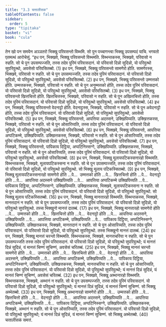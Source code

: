 ```yaml
---
title: "3.3 चत्तालीसक"
tableOfContents: false
sidebar:
  order: 5
type: "tipitaka"
basket: "vi"
book: "cula"
---
```



<DynamicBreadcrumb />

<Division number="160" book="cula">

<Paragraph number="673" book="cula">
तेन खो पन समयेन अञ्ञतरो भिक्खु परिवसन्तो विब्भमि. सो पुन पच्चागन्त्वा भिक्खू उपसम्पदं याचि. भगवतो एतमत्थं आरोचेसुं.
</Paragraph>

<Paragraph number="674" book="cula">
“इध पन, भिक्खवे, भिक्खु परिवसन्तो विब्भमति. विब्भन्तकस्स, भिक्खवे, परिवासो न रुहति. सो चे पुन उपसम्पज्जति, तस्स तदेव पुरिमं परिवासदानं. यो परिवासो दिन्नो सुदिन्नो, यो परिवुत्थो सुपरिवुत्थो, अवसेसो परिवसितब्बो. (1)
</Paragraph>

<Paragraph number="675" book="cula">
इध पन, भिक्खवे, भिक्खु परिवसन्तो सामणेरो होति. सामणेरस्स, भिक्खवे, परिवासो न रुहति. सो चे पुन उपसम्पज्जति, तस्स तदेव पुरिमं परिवासदानं. यो परिवासो दिन्नो सुदिन्नो, यो परिवुत्थो सुपरिवुत्थो, अवसेसो परिवसितब्बो. (2)
</Paragraph>

<Paragraph number="676" book="cula">
इध पन, भिक्खवे, भिक्खु परिवसन्तो उम्मत्तको होति. उम्मत्तकस्स, भिक्खवे, परिवासो न रुहति. सो चे पुन अनुम्मत्तको होति, तस्स तदेव पुरिमं परिवासदानं. यो परिवासो दिन्नो सुदिन्नो, यो परिवुत्थो सुपरिवुत्थो, अवसेसो परिवसितब्बो. (3)
</Paragraph>

<Paragraph number="677" book="cula">
इध पन, भिक्खवे, भिक्खु परिवसन्तो खित्तचित्तो होति. खित्तचित्तस्स, भिक्खवे, परिवासो न रुहति. सो चे पुन अखित्तचित्तो होति, तस्स तदेव पुरिमं परिवासदानं. यो परिवासो दिन्नो सुदिन्नो, यो परिवुत्थो सुपरिवुत्थो, अवसेसो परिवसितब्बो. (4)
</Paragraph>

<Paragraph number="678" book="cula">
इध पन, भिक्खवे, भिक्खु परिवसन्तो वेदनाट्टो होति. वेदनाट्टस्स, भिक्खवे, परिवासो न रुहति. सो चे पुन अवेदनाट्टो होति, तस्स तदेव पुरिमं परिवासदानं. यो परिवासो दिन्नो सुदिन्नो, यो परिवुत्थो सुपरिवुत्थो, अवसेसो परिवसितब्बो. (5)
</Paragraph>

<Paragraph number="679" book="cula">
इध पन, भिक्खवे, भिक्खु परिवसन्तो, आपत्तिया अदस्सने, उक्खिपिय्यति. उक्खित्तकस्स, भिक्खवे, परिवासो न रुहति. सो चे पुन ओसारिय्यति, तस्स तदेव पुरिमं परिवासदानं. यो परिवासो दिन्नो सुदिन्नो, यो परिवुत्थो सुपरिवुत्थो, अवसेसो परिवसितब्बो. (6)
</Paragraph>

<Paragraph number="680" book="cula">
इध पन, भिक्खवे, भिक्खु परिवसन्तो, आपत्तिया अप्पटिकम्मे, उक्खिपिय्यति. उक्खित्तकस्स, भिक्खवे, परिवासो न रुहति. सो चे पुन ओसारिय्यति, तस्स तदेव पुरिमं परिवासदानं. यो परिवासो दिन्नो सुदिन्नो, यो परिवुत्थो सुपरिवुत्थो, अवसेसो परिवसितब्बो. (7)
</Paragraph>

<Paragraph number="681" book="cula">
इध पन, भिक्खवे, भिक्खु परिवसन्तो, पापिकाय दिट्ठिया, अप्पटिनिस्सग्गे, उक्खिपिय्यति. उक्खित्तकस्स, भिक्खवे, परिवासो न रुहति. सो चे पुन ओसारिय्यति, तस्स तदेव पुरिमं परिवासदानं. यो परिवासो दिन्नो सुदिन्नो, यो परिवुत्थो सुपरिवुत्थो, अवसेसो परिवसितब्बो. (8)
</Paragraph>

</Division>
<Division number="161" book="cula">

<Paragraph number="682" book="cula">
इध पन, भिक्खवे, भिक्खु मूलायपटिकस्सनारहो विब्भमति. विब्भन्तकस्स, भिक्खवे, मूलायपटिकस्सना न रुहति. सो चे पुन उपसम्पज्जति, तस्स तदेव पुरिमं परिवासदानं. यो परिवासो दिन्नो सुदिन्नो, यो परिवुत्थो सुपरिवुत्थो. सो भिक्खु मूलाय पटिकस्सितब्बो. (9)
</Paragraph>

<Paragraph number="683" book="cula">
इध पन, भिक्खवे, भिक्खु मूलायपटिकस्सनारहो सामणेरो होति …पे…  उम्मत्तको होति …पे…  खित्तचित्तो होति …पे…  वेदनाट्टो होति …पे…  आपत्तिया अदस्सने उक्खिपिय्यति …पे…  आपत्तिया अप्पटिकम्मे उक्खिपिय्यति …पे…  पापिकाय दिट्ठिया, अप्पटिनिस्सग्गे, उक्खिपिय्यति. उक्खित्तकस्स, भिक्खवे, मूलायपटिकस्सना न रुहति. सो चे पुन ओसारिय्यति, तस्स तदेव पुरिमं परिवासदानं. यो परिवासो दिन्नो सुदिन्नो, यो परिवुत्थो सुपरिवुत्थो. सो भिक्खु मूलाय पटिकस्सितब्बो. (16)
</Paragraph>

</Division>
<Division number="162" book="cula">

<Paragraph number="684" book="cula">
इध पन, भिक्खवे, भिक्खु मानत्तारहो विब्भमति. विब्भन्तकस्स, भिक्खवे, मानत्तदानं न रुहति. सो चे पुन उपसम्पज्जति, तस्स तदेव पुरिमं परिवासदानं. यो परिवासो दिन्नो सुदिन्नो, यो परिवुत्थो सुपरिवुत्थो. तस्स भिक्खुनो मानत्तं दातब्बं. (17)
</Paragraph>

<Paragraph number="685" book="cula">
इध पन, भिक्खवे, भिक्खु मानत्तारहो सामणेरो होति …पे…  उम्मत्तको होति …पे…  खित्तचित्तो होति …पे…  वेदनाट्टो होति …पे…  आपत्तिया अदस्सने, उक्खिपिय्यति …पे…  आपत्तिया अप्पटिकम्मे, उक्खिपिय्यति …पे…  पापिकाय दिट्ठिया, अप्पटिनिस्सग्गे, उक्खिपिय्यति. उक्खित्तकस्स, भिक्खवे, मानत्तदानं न रुहति. सो चे पुन ओसारिय्यति, तस्स तदेव पुरिमं परिवासदानं. यो परिवासो दिन्नो सुदिन्नो, यो परिवुत्थो सुपरिवुत्थो. तस्स भिक्खुनो मानत्तं दातब्बं. (24)
</Paragraph>

</Division>
<Division number="163" book="cula">

<Paragraph number="686" book="cula">
इध पन, भिक्खवे, भिक्खु मानत्तं चरन्तो विब्भमति. विब्भन्तकस्स, भिक्खवे, मानत्तचरिया न रुहति. सो चे पुन उपसम्पज्जति तस्स तदेव पुरिमं परिवासदानं. यो परिवासो दिन्नो सुदिन्नो, यो परिवुत्थो सुपरिवुत्थो; यं मानत्तं दिन्नं सुदिन्नं, यं मानत्तं चिण्णं सुचिण्णं, अवसेसं चरितब्बं. (25)
</Paragraph>

<Paragraph number="687" book="cula">
इध पन, भिक्खवे, भिक्खु मानत्तं चरन्तो सामणेरो होति …पे…  उम्मत्तको होति …पे…  खित्तचित्तो होति …पे…  वेदनाट्टो होति …पे…  आपत्तिया अदस्सने, उक्खिपिय्यति …पे…  आपत्तिया अप्पटिकम्मे, उक्खिपिय्यति …पे…  पापिकाय दिट्ठिया, अप्पटिनिस्सग्गे, उक्खिपिय्यति. उक्खित्तकस्स, भिक्खवे, मानत्तचरिया न रुहति. सो चे पुन ओसारिय्यति, तस्स तदेव पुरिमं परिवासदानं. यो परिवासो दिन्नो सुदिन्नो, यो पुरिवुत्थो सुपरिवुत्थो; यं मानत्तं दिन्नं सुदिन्नं, यं मानत्तं चिण्णं सुचिण्णं, अवसेसं चरितब्बं. (32)
</Paragraph>

</Division>
<Division number="164" book="cula">

<Paragraph number="688" book="cula">
इध पन, भिक्खवे, भिक्खु अब्भानारहो विब्भमति. विब्भन्तकस्स, भिक्खवे, अब्भानं न रुहति. सो चे पुन उपसम्पज्जति, तस्स तदेव पुरिमं परिवासदानं. यो परिवासो दिन्नो सुदिन्नो, यो परिवुत्थो सुपरिवुत्थो; यं मानत्तं दिन्नं सुदिन्नं, यं मानत्तं चिण्णं सुचिण्णं. सो भिक्खु अब्भेतब्बो. (33)
</Paragraph>

<Paragraph number="689" book="cula">
इध पन, भिक्खवे, भिक्खु अब्भानारहो सामणेरो होति …पे…  उम्मत्तको होति …पे…  खित्तचित्तो होति …पे…  वेदनाट्टो होति …पे…  आपत्तिया अदस्सने, उक्खिपिय्यति …पे…  आपत्तिया अप्पटिकम्मे, उक्खिपिय्यति …पे…  पापिकाय दिट्ठिया, अप्पटिनिस्सग्गे, उक्खिपिय्यति. उक्खित्तकस्स, भिक्खवे, अब्भानं न रुहति. सो चे पुन ओसारिय्यति, तस्स तदेव पुरिमं परिवासदानं. यो परिवासो दिन्नो सुदिन्नो, यो परिवुत्थो सुपरिवुत्थो; यं मानत्तं दिन्नं सुदिन्नं, यं मानत्तं चिण्णं सुचिण्णं. सो भिक्खु अब्भेतब्बो. (40)

</Paragraph>
</Division>

<Paragraph number="690" type="center" book="cula">
चत्तालीसकं समत्तं.
</Paragraph>